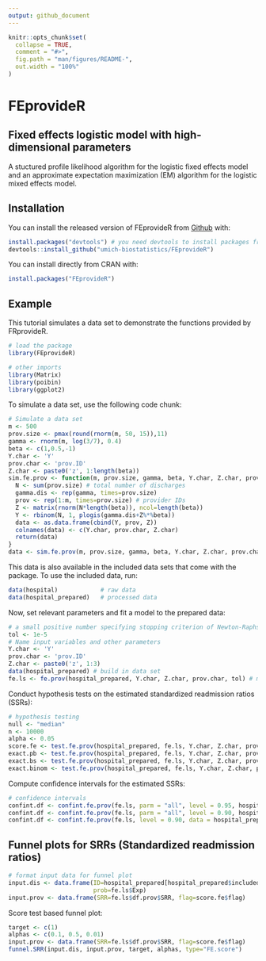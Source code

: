 ```yaml
---
output: github_document
---
```


<!-- README.md is generated from README.Rmd. Please edit that file -->

```r
knitr::opts_chunk$set(
  collapse = TRUE,
  comment = "#>",
  fig.path = "man/figures/README-",
  out.width = "100%"
)
```

# FEprovideR
## Fixed effects logistic model with high-dimensional parameters
<!-- badges: start -->
<!-- badges: end -->

A stuctured profile likelihood algorithm for the logistic fixed effects model and an approximate expectation maximization (EM) algorithm for the logistic mixed effects model. 

## Installation

You can install the released version of FEprovideR from [Github](https://github.com/umich-biostatistics/FEprovideR) with:

``` r
install.packages("devtools") # you need devtools to install packages from Github
devtools::install_github("umich-biostatistics/FEprovideR")
```

You can install directly from CRAN with:

``` r
install.packages("FEprovideR")
```

## Example

This tutorial simulates a data set to demonstrate the functions provided by FRprovideR.

```r
# load the package
library(FEprovideR)

# other imports
library(Matrix)
library(poibin)
library(ggplot2)
```

To simulate a data set, use the following code chunk:

```r
# Simulate a data set
m <- 500
prov.size <- pmax(round(rnorm(m, 50, 15)),11)
gamma <- rnorm(m, log(3/7), 0.4)
beta <- c(1,0.5,-1)
Y.char <- 'Y'
prov.char <- 'prov.ID'
Z.char <- paste0('z', 1:length(beta))
sim.fe.prov <- function(m, prov.size, gamma, beta, Y.char, Z.char, prov.char) {
  N <- sum(prov.size) # total number of discharges
  gamma.dis <- rep(gamma, times=prov.size)
  prov <- rep(1:m, times=prov.size) # provider IDs
  Z <- matrix(rnorm(N*length(beta)), ncol=length(beta))
  Y <- rbinom(N, 1, plogis(gamma.dis+Z%*%beta))
  data <- as.data.frame(cbind(Y, prov, Z))
  colnames(data) <- c(Y.char, prov.char, Z.char) 
  return(data)
}
data <- sim.fe.prov(m, prov.size, gamma, beta, Y.char, Z.char, prov.char)
```

This data is also available in the included data sets that come with the package.
To use the included data, run:

```r
data(hospital)            # raw data
data(hospital_prepared)   # processed data
```


Now, set relevant parameters and fit a model to the prepared data:

```r
# a small positive number specifying stopping criterion of Newton-Raphson algorithm
tol <- 1e-5  
# Name input variables and other parameters
Y.char <- 'Y'
prov.char <- 'prov.ID'
Z.char <- paste0('z', 1:3)
data(hospital_prepared) # build in data set
fe.ls <- fe.prov(hospital_prepared, Y.char, Z.char, prov.char, tol) # model fitting
```

Conduct hypothesis tests on the estimated standardized readmission ratios (SSRs):

```r
# hypothesis testing
null <- "median"
n <- 10000
alpha <- 0.05
score.fe <- test.fe.prov(hospital_prepared, fe.ls, Y.char, Z.char, prov.char, test="score", null, alpha)
exact.pb <- test.fe.prov(hospital_prepared, fe.ls, Y.char, Z.char, prov.char, test="exact.poisbinom", null, alpha)
exact.bs <- test.fe.prov(hospital_prepared, fe.ls, Y.char, Z.char, prov.char, test="exact.bootstrap", null, alpha, n)
exact.binom <- test.fe.prov(hospital_prepared, fe.ls, Y.char, Z.char, prov.char, test="exact.binom", null="median", alpha)
```

Compute confidence intervals for the estimated SSRs:

```r
# confidence intervals
confint.df <- confint.fe.prov(fe.ls, parm = "all", level = 0.95, hospital_prepared, Y.char, Z.char, prov.char)
confint.df <- confint.fe.prov(fe.ls, parm = "all", level = 0.90, hospital_prepared, Y.char, Z.char, prov.char)
confint.df <- confint.fe.prov(fe.ls, level = 0.90, data = hospital_prepared, Y.char = Y.char, Z.char = Z.char, prov.char = prov.char)
```

## Funnel plots for SRRs (Standardized readmission ratios)

```r
# format input data for funnel plot
input.dis <- data.frame(ID=hospital_prepared[hospital_prepared$included==1, prov.char],
                        prob=fe.ls$Exp)
input.prov <- data.frame(SRR=fe.ls$df.prov$SRR, flag=score.fe$flag)
```

Score test based funnel plot:

```r
target <- c(1)
alphas <- c(0.1, 0.5, 0.01)
input.prov <- data.frame(SRR=fe.ls$df.prov$SRR, flag=score.fe$flag)
funnel.SRR(input.dis, input.prov, target, alphas, type="FE.score")
```


